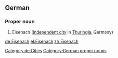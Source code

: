 ==German==
{{wikipedia}}
{{wikipedia|lang=de}}
===Proper noun===
{{head|de|proper nouns}}
# Eisenach ([[independent city]] in [[Thuringia]], Germany)
[[Category:de:Cities]]
[[Category:German proper nouns]]

[[de:Eisenach]]
[[el:Eisenach]]
[[zh:Eisenach]]